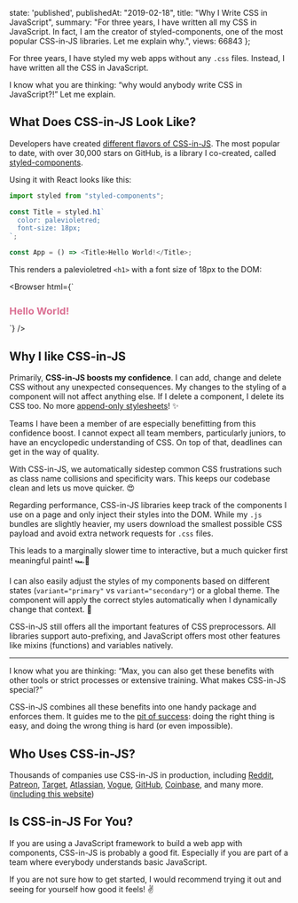 
  state: 'published',
  publishedAt: "2019-02-18",
  title: "Why I Write CSS in JavaScript",
  summary:
    "For three years, I have written all my CSS in JavaScript. In fact, I am the creator of styled-components, one of the most popular CSS-in-JS libraries. Let me explain why.",
  views: 66843
};


<BlogPost meta={meta}>

For three years, I have styled my web apps without any `.css` files. Instead, I have written all the CSS in JavaScript.

I know what you are thinking: “why would anybody write CSS in JavaScript?!” Let me explain.

## What Does CSS-in-JS Look Like?

Developers have created [different flavors of CSS-in-JS](https://github.com/michelebertoli/css-in-js). The most popular to date, with over 30,000 stars on GitHub, is a library I co-created, called [styled-components](https://styled-components.com).

Using it with React looks like this:

```js
import styled from "styled-components";

const Title = styled.h1`
  color: palevioletred;
  font-size: 18px;
`;

const App = () => <Title>Hello World!</Title>;
```

This renders a palevioletred `<h1>` with a font size of 18px to the DOM:

<Browser
  html={`
  <style>
    .faEkXI {
      font-size: 18px;
      color: palevioletred;
    }
  </style>
  <h1 class="sc-ifAKCX faEkXI">Hello World!</h1>
`}
/>

## Why I like CSS-in-JS

Primarily, **CSS-in-JS boosts my confidence**. I can add, change and delete CSS without any unexpected consequences. My changes to the styling of a component will not affect anything else. If I delete a component, I delete its CSS too. No more [append-only stylesheets](https://css-tricks.com/oh-no-stylesheet-grows-grows-grows-append-stylesheet-problem/)! ✨

<Lesson
  title="Confidence"
  body="Add, change and delete CSS without any unexpected consequences and avoid dead code."
/>

<Lesson
  title="Painless Maintenance"
  body="Never go on a hunt for CSS affecting your components ever again."
/>

Teams I have been a member of are especially benefitting from this confidence boost. I cannot expect all team members, particularly juniors, to have an encyclopedic understanding of CSS. On top of that, deadlines can get in the way of quality.

With CSS-in-JS, we automatically sidestep common CSS frustrations such as class name collisions and specificity wars. This keeps our codebase clean and lets us move quicker. 😍

<Lesson
  title="Enhanced Teamwork"
  body="Avoid common CSS frustrations to keep a neat codebase and moving quickly, regardless of experience levels."
/>

Regarding performance, CSS-in-JS libraries keep track of the components I use on a page and only inject their styles into the DOM. While my `.js` bundles are slightly heavier, my users download the smallest possible CSS payload and avoid extra network requests for `.css` files.

This leads to a marginally slower time to interactive, but a much quicker first meaningful paint! 🏎💨

<Lesson
  title="Fast Performance"
  body="Send only the critical CSS to the user for a rapid first paint."
/>

I can also easily adjust the styles of my components based on different states (`variant="primary"` vs `variant="secondary"`) or a global theme. The component will apply the correct styles automatically when I dynamically change that context. 💅

<Lesson
  title="Dynamic Styling"
  body="Simply style your components with a global theme or based on different states."
/>

CSS-in-JS still offers all the important features of CSS preprocessors. All libraries support auto-prefixing, and JavaScript offers most other features like mixins (functions) and variables natively.

---

I know what you are thinking: “Max, you can also get these benefits with other tools or strict processes or extensive training. What makes CSS-in-JS special?”

CSS-in-JS combines all these benefits into one handy package and enforces them. It guides me to the [pit of success](https://blog.codinghorror.com/falling-into-the-pit-of-success/): doing the right thing is easy, and doing the wrong thing is hard (or even impossible).

## Who Uses CSS-in-JS?

Thousands of companies use CSS-in-JS in production, including [Reddit](https://reddit.com), [Patreon](https://patreon.com), [Target](https://target.com), [Atlassian](https://atlaskit.atlassian.com), [Vogue](https://vogue.de), [GitHub](https://primer.style/components), [Coinbase](https://pro.coinbase.com), and many more. ([including this website](https://github.com/mxstbr/mxstbr.com))

## Is CSS-in-JS For You?

If you are using a JavaScript framework to build a web app with components, CSS-in-JS is probably a good fit. Especially if you are part of a team where everybody understands basic JavaScript.

If you are not sure how to get started, I would recommend trying it out and seeing for yourself how good it feels! ✌️

</BlogPost>